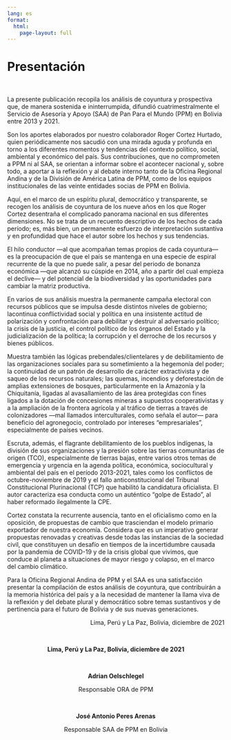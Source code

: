 ```yaml
---
lang: es
format: 
  html:
    page-layout: full
---
```


# Presentación {.unnumbered}

<br>

La presente publicación recopila los análisis de coyuntura y prospectiva que, de manera sostenida e ininterrumpida, difundió cuatrimestralmente el Servicio de Asesoría y Apoyo (SAA) de Pan Para el Mundo (PPM) en Bolivia entre 2013 y 2021.

Son los aportes elaborados por nuestro colaborador Roger Cortez Hurtado, quien periódicamente nos sacudió con una mirada aguda y profunda en torno a los diferentes momentos y tendencias del contexto político, social, ambiental y económico del país. Sus contribuciones, que no comprometen a PPM ni al SAA, se orientan a informar sobre el acontecer nacional y, sobre todo, a aportar a la reflexión y al debate interno tanto de la Oficina Regional Andina y de la División de América Latina de PPM, como de los equipos institucionales de las veinte entidades socias de PPM en Bolivia.

Aquí, en el marco de un espíritu plural, democrático y transparente, se recogen los análisis de coyuntura de los nueve años en los que Roger Cortez desentraña el complicado panorama nacional en sus diferentes dimensiones. No se trata de un recuento descriptivo de los hechos de cada período; es, más bien, un permanente esfuerzo de interpretación sustantiva y en profundidad que hace el autor sobre los hechos y sus tendencias.

El hilo conductor ---al que acompañan temas propios de cada coyuntura--- es la preocupación de que el país se mantenga en una especie de espiral recurrente de la que no puede salir, a pesar del periodo de bonanza económica ---que alcanzó su cúspide en 2014, año a partir del cual empieza el declive--- y del potencial de la biodiversidad y las oportunidades para cambiar la matriz productiva.

En varios de sus análisis muestra la permanente campaña electoral con recursos públicos que se impulsa desde distintos niveles de gobierno; lacontinua conflictividad social y política en una insistente actitud de polarización y confrontación para debilitar y destruir al adversario político; la crisis de la justicia, el control político de los órganos del Estado y la judicialización de la política; la corrupción y el derroche de los recursos y bienes públicos.

Muestra también las lógicas prebendales/clientelares y de debilitamiento de las organizaciones sociales para su sometimiento a la hegemonía del poder; la continuidad de un patrón de desarrollo de carácter extractivista y de saqueo de los recursos naturales; las quemas, incendios y deforestación de amplias extensiones de bosques, particularmente en la Amazonía y la Chiquitanía, ligadas al avasallamiento de las área protegidas con fines ligados a la dotación de concesiones mineras a supuestos cooperativistas y a la ampliación de la frontera agrícola y al tráfico de tierras a través de colonizadores ---mal llamados interculturales, como señala el autor--- para beneficio del agronegocio, controlado por intereses "empresariales", especialmente de países vecinos.

Escruta, además, el flagrante debilitamiento de los pueblos indígenas, la división de sus organizaciones y la presión sobre las tierras comunitarias de origen (TCO), especialmente de tierras bajas, entre varios otros temas de emergencia y urgencia en la agenda política, económica, sociocultural y ambiental del país en el período 2013-2021, tales como los conflictos de octubre-noviembre de 2019 y el fallo anticonstitucional del Tribunal Constitucional Plurinacional (TCP) que habilitó la candidatura oficialista. El autor caracteriza esa conducta como un auténtico "golpe de Estado", al haber reformado ilegalmente la CPE.

Cortez constata la recurrente ausencia, tanto en el oficialismo como en la oposición, de propuestas de cambio que trasciendan el modelo primario exportador de nuestra economía. Considera que es un imperativo generar propuestas renovadas y creativas desde todas las instancias de la sociedad civil, que constituyen un desafío en tiempos de la incertidumbre causada por la pandemia de COVID-19 y de la crisis global que vivimos, que conduce al planeta a situaciones de mayor riesgo y colapso, en el marco del cambio climático.

Para la Oficina Regional Andina de PPM y el SAA es una satisfacción presentar la compilación de estos análisis de coyuntura, que contribuirán a la memoria histórica del país y a la necesidad de mantener la llama viva de la reflexión y del debate plural y democrático sobre temas sustantivos y de pertinencia para el futuro de Bolivia y de sus nuevas generaciones.

<div style="text-align:right;">

Lima, Perú y La Paz, Bolivia, diciembre de 2021

<div/>

<br>

::: {style="text-align:center; font-weight: bold;"}
Lima, Perú y La Paz, Bolivia, diciembre de 2021
:::

<br>

::: {style="text-align:center; font-weight: bold;"}
Adrian Oelschlegel
:::

::: {style="text-align:center;"}
Responsable ORA de PPM
:::

<br>

::: {style="text-align:center; font-weight: bold;"}
José Antonio Peres Arenas
:::

::: {style="text-align:center;"}
Responsable SAA de PPM en Bolivia
:::
